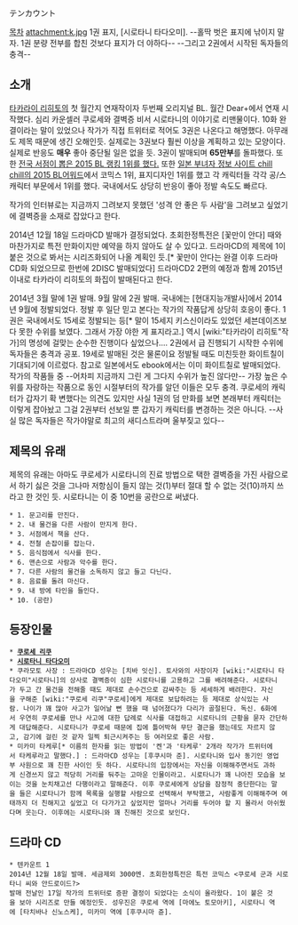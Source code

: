 テンカウント

[[목차]]
attachment:k.jpg
1권 표지, [시로타니 타다오미].
--홀딱 벗은 표지에 낚이지 말자. 1권 분량 전부를 합친 것보다 표지가 더 야하다--
--그리고 2권에서 시작된 독자들의 충격--

== 소개 ==
[[타카라이 리히토]]의 첫 월간지 연재작이자 두번째 오리지널 BL. 월간 Dear+에서 연재 시작했다. 심리 카운셀러 쿠로세와 결벽증 비서 시로타니의 이야기로 리맨물이다. 10화 완결이라는 말이 있었으나 작가가 직접 트위터로 적어도 3권은 나온다고 해명했다. 아무래도 제목 때문에 생긴 오해인듯. 실제로는 3권보다 훨씬 이상을 계획하고 있는 모양이다. 실제로 반응도 '''매우''' 좋아 중단될 일은 없을 듯. 3권이 발매되며 '''65만부'''를 돌파했다. 또한 [http://natalie.mu/comic/news/139891 전국 서점이 뽑은 2015 BL 랭킹 1위를 했다.] 또한 [http://www.chil-chil.net/sp/blAwardRank/y/2015 일본 부녀자 정보 사이트 chill chill의 2015 BL어워드]에서 코믹스 1위, 표지디자인 1위를 했고 각 캐릭터들 각각 공/스 캐릭터 부문에서 1위를 했다. 국내에서도 상당히 반응이 좋아 정발 속도도 빠르다.

작가의 인터뷰로는 지금까지 그려보지 못했던 '성격 안 좋은 두 사람'을 그려보고 싶었기에 결벽증을 소재로 잡았다고 한다.

2014년 12월 18일 드라마CD 발매가 결정되었다. 초회한정특전은 [꽃만이 안다] 때와 마찬가지로 특전 만화이지만 예약을 하지 않아도 살 수 있다고. 드라마CD의 제목에 1이 붙은 것으로 봐서는 시리즈화되어 나올 계획인 듯.[* 꽃만이 안다는 완결 이후 드라마CD화 되었으므로 한번에 2DISC 발매되었다] 드라마CD2 2편의 예정과 함께 2015년 이내로 타카라이 리히토의 화집이 발매된다고 한다.

2014년 3월 말에 1권 발매. 9월 말에 2권 발매. 국내에는 [현대지능개발사]에서 2014년 9월에 정발되었다. 정발 후 일단 믿고 본다는 작가의 작품답게 상당히 호응이 좋다. 1권은 국내에서도 15세로 정발되는 등[* 말이 15세지 키스신이라도 있었던 세븐데이즈보다 못한 수위를 보였다. 그래서 가장 야한 게 표지라고.] 역시 [wiki:"타카라이 리히토"작가]의 명성에 걸맞는 순수한 진행이다 싶었으나.... 2권에서 급 진행되기 시작한 수위에 독자들은 충격과 공포. 19세로 발매된 것은 물론이요 정발될 때도 미친듯한 화이트칠이 기대되기에 이르렀다. 참고로 일본에서도 ebook에서는 이미 화이트칠로 발매되었다. 작가의 작품들 중 --어차피 지금까지 그린 게 그다지 수위가 높진 않다만-- 가장 높은 수위를 자랑하는 작품으로 동인 시절부터의 작가를 알던 이들은 모두 충격. 쿠로세의 캐릭터가 갑자기 확 변했다는 의견도 있지만 사실 1권의 덤 만화를 보면 본래부터 캐릭터는 이렇게 잡아놨고 그걸 2권부터 선보일 뿐 갑자기 캐릭터를 변경하는 것은 아니다. --사실 많은 독자들은 작가야말로 최고의 새디스트라며 울부짖고 있다--
== 제목의 유래 ==
제목의 유래는 아마도 쿠로세가 시로타니의 진료 방법으로 택한 결벽증을 가진 사람으로서 하기 싫은 것을 그나마 저항심이 들지 않는 것(1)부터 절대 할 수 없는 것(10)까지 쓰라고 한 것인 듯. 시로타니는 이 중 10번을 공란으로 써냈다.

 * 1. 문고리를 만진다.
 * 2. 내 물건을 다른 사람이 만지게 한다.
 * 3. 서점에서 책을 산다.
 * 4. 전철 손잡이를 잡는다.
 * 5. 음식점에서 식사를 한다.
 * 6. 맨손으로 사람과 악수를 한다.
 * 7. 다른 사람의 물건을 소독하지 않고 들고 다닌다.
 * 8. 음료를 돌려 마신다.
 * 9. 내 방에 타인을 들인다.
 * 10. (공란)

== 등장인물 ==
 * '''[[쿠로세 리쿠]]'''
 * '''[[시로타니 타다오미]]'''
 * 쿠라모토 사장 : 드라마CD 성우는 [치바 잇신]. 토사와의 사장이자 [wiki:"시로타니 타다오미"시로타니]의 상사로 결벽증이 심한 시로타니를 고용하고 그를 배려해준다. 시로타니가 두고 간 물건을 전해줄 때도 제대로 손수건으로 감싸주는 등 세세하게 배려한다. 자신을 구해준 [wiki:"쿠로세 리쿠"쿠로세]에게 제대로 보답하려는 등 제대로 상식있는 사람. 나이가 꽤 많아 사고가 일어날 뻔 했을 때 넘어졌다가 다리가 골절된다. 독신. 6화에서 우연히 쿠로세를 만나 사고에 대한 답례로 식사를 대접하고 시로타니의 근황을 묻자 간단하게 대답해준다. 시로타니가 쿠로세 때문에 집에 틀어박혀 무단 결근을 했는데도 자르지 않고, 감기에 걸린 것 같자 일찍 퇴근시켜주는 등 여러모로 좋은 사람.
 * 미카미 타케루[* 이름의 한자를 읽는 방법이 '켄'과 '타케루' 2개라 작가가 트위터에서 타케루라고 말했다.] : 드라마CD 성우는 [후쿠시마 준]. 시로타니와 입사 동기인 영업부 사원으로 꽤 친한 사이인 듯 하다. 시로타니의 입장에서는 자신을 이해해주면서도 과하게 신경쓰지 않고 적당히 거리를 둬주는 고마운 인물이라고. 시로타니가 꽤 나아진 모습을 보이는 것을 눈치채고선 다행이라고 말해준다. 이후 쿠로세에게 상담을 잠정적 중단한다는 말을 들은 시로타니가 함께 목록을 실행할 사람으로 선택해서 부탁했고, 사람좋게 이해해주며 여태까지 더 친해지고 싶었고 더 다가가고 싶었지만 얼마나 거리를 두어야 할 지 몰라서 아쉬웠다며 웃는다. 이후에는 시로타니와 꽤 친해진 것으로 보인다.

== 드라마 CD ==
 * 텐카운트 1
 2014년 12월 18일 발매. 세금제외 3000엔. 초회한정특전은 특전 코믹스 <쿠로세 군과 시로타니 씨와 안드로이드?>
 발매 전날인 17일 작가의 트위터로 증판 결정이 되었다는 소식이 올라왔다. 1이 붙은 것을 보아 시리즈로 만들 예정인듯. 성우진은 쿠로세 역에 [마에노 토모아키], 시로타니 역에 [타치바나 신노스케], 미카미 역에 [후쿠시마 쥰].
